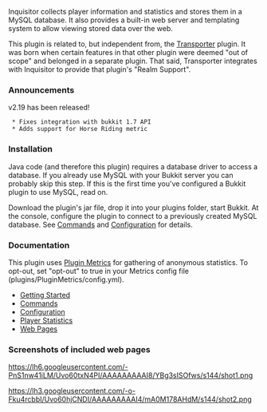 Inquisitor collects player information and statistics and stores them in a MySQL database. It also provides a built-in web server and templating system to allow viewing stored data over the web.

This plugin is related to, but independent from, the [http://dev.bukkit.org/server-mods/transporter/ Transporter] plugin. It was born when certain features in that other plugin were deemed "out of scope" and belonged in a separate plugin. That said, Transporter integrates with Inquisitor to provide that plugin's "Realm Support".

===Announcements===
v2.19 has been released!
  * Fixes integration with bukkit 1.7 API
  * Adds support for Horse Riding metric

===Installation===
Java code (and therefore this plugin) requires a database driver to access a database. If you already use MySQL with your Bukkit server you can probably skip this step. If this is the first time you've configured a Bukkit plugin to use MySQL, read on.

Download the plugin's jar file, drop it into your plugins folder, start Bukkit. At the console, configure the plugin to connect to a previously created MySQL database. See [[Commands]] and [[Configuration]] for details.


===Documentation===

This plugin uses [http://mcstats.org Plugin Metrics] for gathering of anonymous statistics. To opt-out, set "opt-out" to true in your Metrics config file (plugins/PluginMetrics/config.yml).

* [[Getting Started]]
* [[Commands]]
* [[Configuration]]
* [[Player Statistics]]
* [[Web Pages]]

===Screenshots of included web pages===
[https://picasaweb.google.com/lh/photo/LtLXuyJeUQ9UsXyeunuYM56AUL6klIe5p7ZOhWNJUPY?feat=directlink https://lh6.googleusercontent.com/-PnS1nw41iLM/Uvo60txN4PI/AAAAAAAAAI8/YBg3sISOfws/s144/shot1.png]

[https://picasaweb.google.com/lh/photo/elTotU9e3AMB3jN9rSsqUp6AUL6klIe5p7ZOhWNJUPY?feat=directlink https://lh3.googleusercontent.com/-o-Fku4rcbbI/Uvo60hjCNDI/AAAAAAAAAI4/mA0M178AHdM/s144/shot2.png]